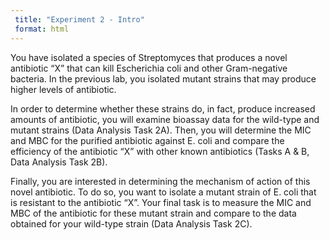```yaml
---
 title: "Experiment 2 - Intro"
 format: html
---
```


You have isolated a species of Streptomyces that produces a novel antibiotic “X” that can kill Escherichia coli and other Gram-negative bacteria. In the previous lab, you isolated mutant strains that may produce higher levels of antibiotic.

In order to determine whether these strains do, in fact, produce increased amounts of antibiotic, you will examine bioassay data for the wild-type and mutant strains (Data Analysis Task 2A). Then, you will determine the MIC and MBC for the purified antibiotic against E. coli and compare the efficiency of the antibiotic “X” with other known antibiotics (Tasks A & B, Data Analysis Task 2B). 

Finally, you are interested in determining the mechanism of action of this novel antibiotic. To do so, you want to isolate a mutant strain of E. coli that is resistant to the antibiotic “X”. Your final task is to measure the MIC and MBC of the antibiotic for these mutant strain and compare to the data obtained for your wild-type strain (Data Analysis Task 2C). 

